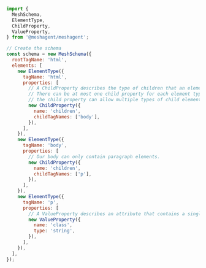 ```javascript Javascript
import {
  MeshSchema,
  ElementType,
  ChildProperty,
  ValueProperty,
} from '@meshagent/meshagent';

// Create the schema
const schema = new MeshSchema({
  rootTagName: 'html',
  elements: [
    new ElementType({
      tagName: 'html',
      properties: [
        // A ChildProperty describes the type of children that an element allows.
        // There can be at most one child property for each element type, but
        // the child property can allow multiple types of child elements.
        new ChildProperty({
          name: 'children',
          childTagNames: ['body'],
        }),
      ],
    }),
    new ElementType({
      tagName: 'body',
      properties: [
        // Our body can only contain paragraph elements.
        new ChildProperty({
          name: 'children',
          childTagNames: ['p'],
        }),
      ],
    }),
    new ElementType({
      tagName: 'p',
      properties: [
        // A ValueProperty describes an attribute that contains a single value.
        new ValueProperty({
          name: 'class',
          type: 'string',
        }),
      ],
    }),
  ],
});


```

